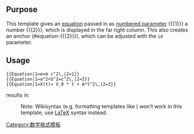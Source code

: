 {{缺乏中文说明}}
{{Documentation subpage}}
<!-- EDIT TEMPLATE DOCUMENTATION BELOW THIS LINE -->
==Purpose==
This template gives an [[equation]] passed in as [[M:Help:Template|numbered parameter]] <nowiki>{{{1}}} a number {{{2}}}</nowiki>, which is displayed in the far right column. This also creates an anchor (<nowiki>#equation-{{{2}}}</nowiki>), which can be adjusted with the <code>id</code> parameter.

==Usage==
<pre>
{{Equation|1=e=m c^2\,|2=1}}
{{Equation|1=a^2+b^2=c^2\,|2=2}}
{{Equation|1=X(t)= V_0 * t + A*t^2\,|2=3}}
</pre>
results in:
{{Equation|1=e=m c^2\,|2=1}}
{{Equation|1=a^2+b^2=c^2\,|2=2}}
{{Equation|1=X(t)= V_0 * t + A*t^2\,|2=3}}

:Note: Wikisyntax (e.g. formatting templates like {{tlxw|sub}}) won't work in this template, use [[LaTeX]] syntax instead.
<includeonly>
<!-- ADD CATEGORIES BELOW THIS LINE -->
[[Category:数学格式模板]]
<!-- ADD INTERWIKIS BELOW THIS LINE -->
</includeonly>